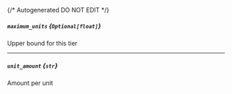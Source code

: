 {/* Autogenerated DO NOT EDIT  */}
##### `maximum_units` *{`Optional[float]`}*
Upper bound for this tier

---
##### `unit_amount` *{`str`}*
Amount per unit

